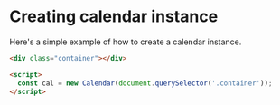 
<Meta title="Documentation/Initialize Calendar Instance" />

# Creating calendar instance

Here's a simple example of how to create a calendar instance.

<Canvas>
  <Example1 />
</Canvas>

```html
<div class="container"></div>

<script>
  const cal = new Calendar(document.querySelector('.container'));
</script>
```


